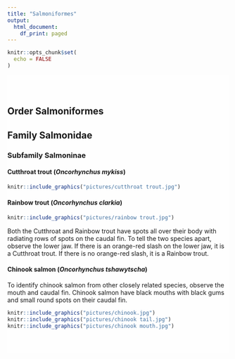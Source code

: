 ```yaml
---
title: "Salmoniformes"
output:
  html_document:
    df_print: paged
---
```

```r
knitr::opts_chunk$set(
  echo = FALSE
)
```
<div style="background-color:rgba(255, 255, 255, 0.8); padding:40px 0;">
# Order Salmoniformes

## Family Salmonidae

### Subfamily Salmoninae

#### Cutthroat trout (*Oncorhynchus mykiss*)
```r
knitr::include_graphics("pictures/cutthroat trout.jpg")
```

#### Rainbow trout (*Oncorhynchus clarkia*)
```r
knitr::include_graphics("pictures/rainbow trout.jpg")
```

Both the Cutthroat and Rainbow trout have spots all over their body with radiating rows of spots on the caudal fin. To tell the two species apart, observe the lower jaw. If there is an orange-red slash on the lower jaw, it is a Cutthroat trout. If there is no orange-red slash, it is a Rainbow trout.


#### Chinook salmon (*Oncorhynchus tshawytscha*)

To identify chinook salmon from other closely related species, observe the mouth and caudal fin. Chinook salmon have black mouths with black gums and small round spots on their caudal fin.
```r
knitr::include_graphics("pictures/chinook.jpg")
knitr::include_graphics("pictures/chinook tail.jpg")
knitr::include_graphics("pictures/chinook mouth.jpg")
```
</div>